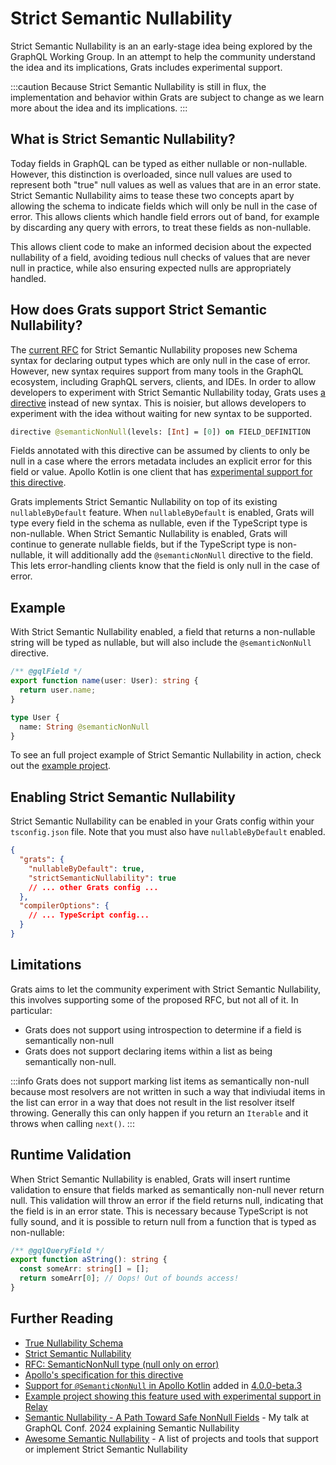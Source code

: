 # Strict Semantic Nullability

Strict Semantic Nullability is an an early-stage idea being explored by the GraphQL Working Group. In an attempt to help the community understand the idea and its implications, Grats includes experimental support.

:::caution
Because Strict Semantic Nullability is still in flux, the implementation and behavior within Grats are subject to change as we learn more about the idea and its implications.
:::

## What is Strict Semantic Nullability?

Today fields in GraphQL can be typed as either nullable or non-nullable. However, this distinction is overloaded, since null values are used to represent both "true" null values as well as values that are in an error state. Strict Semantic Nullability aims to tease these two concepts apart by allowing the schema to indicate fields which will only be null in the case of error. This allows clients which handle field errors out of band, for example by discarding any query with errors, to treat these fields as non-nullable.

This allows client code to make an informed decision about the expected nullability of a field, avoiding tedious null checks of values that are never null in practice, while also ensuring expected nulls are appropriately handled.

## How does Grats support Strict Semantic Nullability?

The [current RFC](https://github.com/graphql/graphql-spec/pull/1065) for Strict Semantic Nullability proposes new Schema syntax for declaring output types which are only null in the case of error. However, new syntax requires support from many tools in the GraphQL ecosystem, including GraphQL servers, clients, and IDEs. In order to allow developers to experiment with Strict Semantic Nullability today, Grats uses [a directive](https://specs.apollo.dev/nullability/v0.2/) instead of new syntax. This is noisier, but allows developers to experiment with the idea without waiting for new syntax to be supported.

```graphql
directive @semanticNonNull(levels: [Int] = [0]) on FIELD_DEFINITION
```

Fields annotated with this directive can be assumed by clients to only be null in a case where the errors metadata includes an explicit error for this field or value. Apollo Kotlin is one client that has [experimental support for this directive](https://www.apollographql.com/docs/kotlin/v4/advanced/nullability/#handle-semantic-non-null-with-semanticnonnull).

Grats implements Strict Semantic Nullability on top of its existing `nullableByDefault` feature. When `nullableByDefault` is enabled, Grats will type every field in the schema as nullable, even if the TypeScript type is non-nullable. When Strict Semantic Nullability is enabled, Grats will continue to generate nullable fields, but if the TypeScript type is non-nullable, it will additionally add the `@semanticNonNull` directive to the field. This lets error-handling clients know that the field is only null in the case of error.

## Example

With Strict Semantic Nullability enabled, a field that returns a non-nullable string will be typed as nullable, but will also include the `@semanticNonNull` directive.

```typescript
/** @gqlField */
export function name(user: User): string {
  return user.name;
}
```

```graphql
type User {
  name: String @semanticNonNull
}
```

To see an full project example of Strict Semantic Nullability in action, check out the [example project](../05-examples/09-strict-semantic-nullability.md).

## Enabling Strict Semantic Nullability

Strict Semantic Nullability can be enabled in your Grats config within your `tsconfig.json` file. Note that you must also have `nullableByDefault` enabled.

```json title="tsconfig.json"
{
  "grats": {
    "nullableByDefault": true,
    "strictSemanticNullability": true
    // ... other Grats config ...
  },
  "compilerOptions": {
    // ... TypeScript config...
  }
}
```

## Limitations

Grats aims to let the community experiment with Strict Semantic Nullability, this involves supporting some of the proposed RFC, but not all of it. In particular:

- Grats does not support using introspection to determine if a field is semantically non-null
- Grats does not support declaring items within a list as being semantically non-null.

:::info
Grats does not support marking list items as semantically non-null because most resolvers are not written in such a way that indiviudal items in the list can error in a way that does not result in the list resolver itself throwing. Generally this can only happen if you return an `Iterable` and it throws when calling `next()`.
:::

## Runtime Validation

When Strict Semantic Nullability is enabled, Grats will insert runtime validation to ensure that fields marked as semantically non-null never return null. This validation will throw an error if the field returns null, indicating that the field is in an error state. This is necessary because TypeScript is not fully sound, and it is possible to return null from a function that is typed as non-nullable:

```typescript
/** @gqlQueryField */
export function aString(): string {
  const someArr: string[] = [];
  return someArr[0]; // Oops! Out of bounds access!
}
```

## Further Reading

- [True Nullability Schema](https://github.com/graphql/graphql-wg/discussions/1394)
- [Strict Semantic Nullability](https://github.com/graphql/graphql-wg/discussions/1410)
- [RFC: SemanticNonNull type (null only on error)](https://github.com/graphql/graphql-spec/pull/1065)
- [Apollo's specification for this directive](https://specs.apollo.dev/nullability/v0.2/)
- [Support for `@SemanticNonNull` in Apollo Kotlin](https://www.apollographql.com/docs/kotlin/v4/advanced/nullability/#handle-semantic-non-null-with-semanticnonnull) added in [4.0.0-beta.3](https://github.com/apollographql/apollo-kotlin/releases/tag/v4.0.0-beta.3)
- [Example project showing this feature used with experimental support in Relay](https://github.com/captbaritone/grats-relay-example/pull/1)
- [Semantic Nullability - A Path Toward Safe NonNull Fields](https://www.youtube.com/watch?v=kVYlplb1gKk) - My talk at GraphQL Conf. 2024 explaining Semantic Nullability
- [Awesome Semantic Nullability](https://github.com/captbaritone/awesome-semantic-nullability/) - A list of projects and tools that support or implement Strict Semantic Nullability
